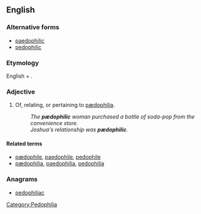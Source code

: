 ==English==

===Alternative forms===
* [[paedophilic]]
* [[pedophilic]]

===Etymology===
English {{term|pædophile}} + {{term|-ic}}.

===Adjective===
{{en-adj}}

# Of, relating, or pertaining to [[pædophilia]].
#: ''The '''pædophilic''' woman purchased a bottle of soda-pop from the convenience store.''
#: ''Joshua's relationship was '''pædophilic'''.''

====Related terms====
* [[pædophile]], [[paedophile]], [[pedophile]]
* [[pædophilia]], [[paedophilia]], [[pedophilia]]

===Anagrams===
* [[pedophiliac#English|pedophiliac]]

[[Category:Pedophilia]]